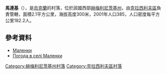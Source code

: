 {{coord|49|46|23|N|26|44|20|E|scale:100000|display=title}}

'''馬連基'''（{{lang-uk|Маленки}}），是[[烏克蘭|烏克蘭]]的村落，位於該國西部[[赫梅利尼茨基州|赫梅利尼茨基州]]，由[[克拉西利夫區|克拉西利夫區]]負責管轄，面積2.1平方公里，海拔高度300米，2001年人口385，人口密度每平方公里182.2人。

==參考資料==
*[https://web.archive.org/web/20131231001831/http://w1.c1.rada.gov.ua/pls/z7502/A005?rdat1=26.12.2013&rf7571=36328 Маленки]
* [http://weather.in.ua/ua/hmel'nickaja/14637 Погода в селі Маленки] {{Wayback|url=http://weather.in.ua/ua/hmel%27nickaja/14637 |date=20160305085354 }}

{{DEFAULTSORT:Маленки}}
[[Category:赫梅利尼茨基州村落|Category:赫梅利尼茨基州村落]]
[[Category:克拉西利夫區村落|Category:克拉西利夫區村落]]


{{Khmelnytskyi-geo-stub}}